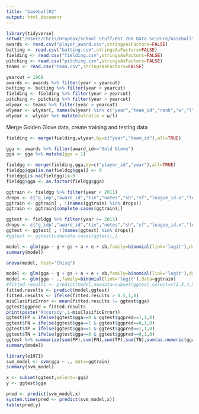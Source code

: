 ```yaml
---
title: "baseball02"
output: html_document
---
```


```r
library(tidyverse)
setwd("/Users/Chris/Dropbox/School Stuff/BST 260 Data Science/baseball")
awards <- read.csv("player_award.csv",stringsAsFactors=FALSE)
batting <- read.csv("batting.csv",stringsAsFactors=FALSE)
fielding <- read.csv("fielding.csv",stringsAsFactors=FALSE)
pitching <- read.csv("pitching.csv",stringsAsFactors=FALSE)
teams <- read.csv("team.csv",stringsAsFactors=FALSE)
```

```r
yearcut = 1969
awards <- awards %>% filter(year > yearcut)
batting <- batting %>% filter(year > yearcut)
fielding <- fielding %>% filter(year > yearcut)
pitching <- pitching %>% filter(year > yearcut)
wlyear <- teams %>% filter(year > yearcut)
wlyear <- wlyear[, names(wlyear) %in% c("year","team_id","rank","w","l")]
wlyear <- wlyear %>% mutate(wlratio = w/l)

```

Merge Golden Glove data, create training and testing data
```r
fielding <- merge(fielding,wlyear,by=c("year","team_id"),all=TRUE)

gga <- awards %>% filter(award_id=="Gold Glove")
gga <- gga %>% mutate(gga = 1)

fieldgg <- merge(fielding,gga,by=c("player_id","year"),all=TRUE)
fieldgg$gga[is.na(fieldgg$gga)] <- 0
fieldgg[is.na(fieldgg)]<-0
fieldgg$gga <- as.factor(fieldgg$gga)

ggtrain <- fieldgg %>% filter(year < 2011)
drops <- c("g_idp","award_id","tie","notes","sh","sf","league_id.x","league_id.y","team_id","pos","player_id")
ggtrain <- ggtrain[ , !(names(ggtrain) %in% drops)]
ggtrain <- ggtrain[complete.cases(ggtrain),]

ggtest <- fieldgg %>% filter(year >= 2011)
drops <- c("g_idp","award_id","tie","notes","sh","sf","league_id.x","league_id.y","team_id","pos","player_id")
ggtest <- ggtest[ , !(names(ggtest) %in% drops)]
#ggtest <- ggtest[complete.cases(ggtest),]

```



```r
model <- glm(gga ~ g + gs + a + e + sb,family=binomial(link='logit'),data=ggtrain)
summary(model)
```

```r
anova(model, test="Chisq")
```

```r
model <- glm(gga ~ g + gs + a + e + sb,family=binomial(link='logit'),data=ggtrain)
model <- glm(gga ~ .,family=binomial(link='logit'),data=ggtrain)
#fitted.results <- predict(model,newdata=subset(ggtest,select=c(2,3,4,5,6,7,8)),type='response')
fitted.results <- predict(model,ggtest)
fitted.results <- ifelse(fitted.results > 0.5,1,0)
misClasificError <- mean(fitted.results != ggtest$gga)
ggtest$ggpred = fitted.results
print(paste('Accuracy',1-misClasificError))
ggtest$FP = ifelse(ggtest$gga==0 & ggtest$ggpred==1,1,0)
ggtest$FN = ifelse(ggtest$gga==1 & ggtest$ggpred==0,1,0)
ggtest$TP = ifelse(ggtest$gga==1 & ggtest$ggpred==1,1,0)
ggtest$TN = ifelse(ggtest$gga==0 & ggtest$ggpred==0,1,0)
ggtest %>% summarize(sum(FP),sum(FN),sum(TP),sum(TN),sum(as.numeric(gga)))
summary(model)
```

```r
library(e1071)
svm_model <- svm(gga ~ ., data=ggtrain)
summary(svm_model)
```

```r
x <- subset(ggtest,select=-gga)
y <- ggtest$gga

pred <- predict(svm_model,x)
system.time(pred <- predict(svm_model,x))
table(pred,y)
```






















